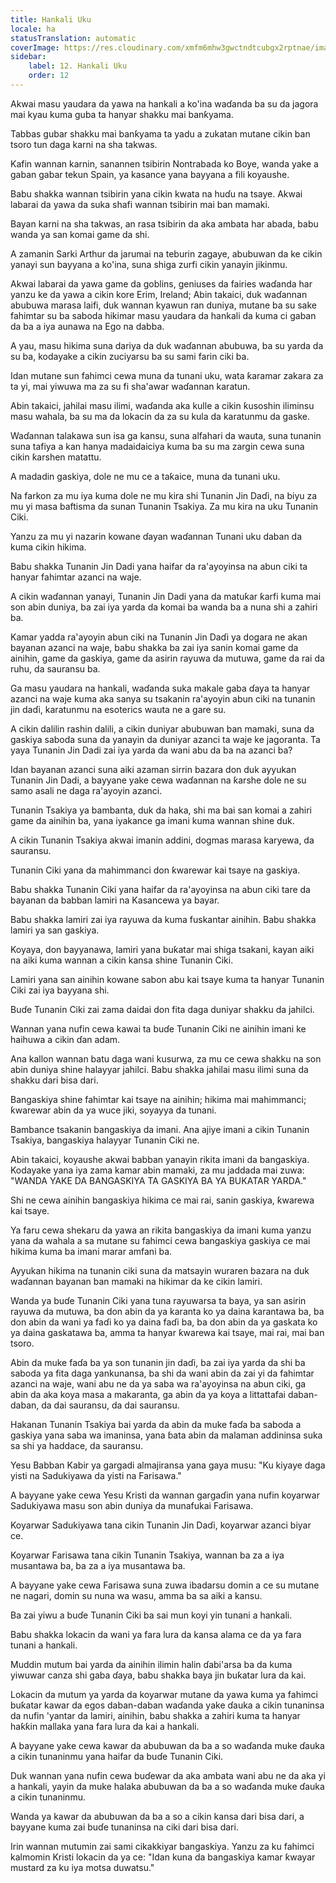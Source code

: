 ```yaml
---
title: Hankali Uku
locale: ha
statusTranslation: automatic
coverImage: https://res.cloudinary.com/xmfm6mhw3gwctndtcubgx2rptnae/image/upload/v1741354419/small_cover_la_gran_rebelion_28716e29d2.webp
sidebar:
    label: 12. Hankali Uku
    order: 12
---
```

Akwai masu yaudara da yawa na hankali a ko'ina waɗanda ba su da jagora mai kyau kuma guba ta hanyar shakku mai banƙyama.

Tabbas gubar shakku mai banƙyama ta yadu a zukatan mutane cikin ban tsoro tun daga karni na sha takwas.

Kafin wannan karnin, sanannen tsibirin Nontrabada ko Boye, wanda yake a gaban gabar tekun Spain, ya kasance yana bayyana a fili koyaushe.

Babu shakka wannan tsibirin yana cikin kwata na huɗu na tsaye. Akwai labarai da yawa da suka shafi wannan tsibirin mai ban mamaki.

Bayan karni na sha takwas, an rasa tsibirin da aka ambata har abada, babu wanda ya san komai game da shi.

A zamanin Sarki Arthur da jarumai na teburin zagaye, abubuwan da ke cikin yanayi sun bayyana a ko'ina, suna shiga zurfi cikin yanayin jikinmu.

Akwai labarai da yawa game da goblins, geniuses da fairies waɗanda har yanzu ke da yawa a cikin kore Erim, Ireland; Abin takaici, duk waɗannan abubuwa marasa laifi, duk wannan kyawun ran duniya, mutane ba su sake fahimtar su ba saboda hikimar masu yaudara da hankali da kuma ci gaban da ba a iya aunawa na Ego na dabba.

A yau, masu hikima suna dariya da duk waɗannan abubuwa, ba su yarda da su ba, kodayake a cikin zuciyarsu ba su sami farin ciki ba.

Idan mutane sun fahimci cewa muna da tunani uku, wata ƙaramar zakara za ta yi, mai yiwuwa ma za su fi sha'awar waɗannan karatun.

Abin takaici, jahilai masu ilimi, waɗanda aka kulle a cikin ƙusoshin iliminsu masu wahala, ba su ma da lokacin da za su kula da karatunmu da gaske.

Waɗannan talakawa sun isa ga kansu, suna alfahari da wauta, suna tunanin suna tafiya a kan hanya madaidaiciya kuma ba su ma zargin cewa suna cikin ƙarshen matattu.

A madadin gaskiya, dole ne mu ce a taƙaice, muna da tunani uku.

Na farkon za mu iya kuma dole ne mu kira shi Tunanin Jin Daɗi, na biyu za mu yi masa baftisma da sunan Tunanin Tsakiya. Za mu kira na uku Tunanin Ciki.

Yanzu za mu yi nazarin kowane ɗayan waɗannan Tunani uku daban da kuma cikin hikima.

Babu shakka Tunanin Jin Dadi yana haifar da ra'ayoyinsa na abun ciki ta hanyar fahimtar azanci na waje.

A cikin waɗannan yanayi, Tunanin Jin Dadi yana da matuƙar ƙarfi kuma mai son abin duniya, ba zai iya yarda da komai ba wanda ba a nuna shi a zahiri ba.

Kamar yadda ra'ayoyin abun ciki na Tunanin Jin Daɗi ya dogara ne akan bayanan azanci na waje, babu shakka ba zai iya sanin komai game da ainihin, game da gaskiya, game da asirin rayuwa da mutuwa, game da rai da ruhu, da sauransu ba.

Ga masu yaudara na hankali, waɗanda suka makale gaba ɗaya ta hanyar azanci na waje kuma aka sanya su tsakanin ra'ayoyin abun ciki na tunanin jin daɗi, karatunmu na esoterics wauta ne a gare su.

A cikin dalilin rashin dalili, a cikin duniyar abubuwan ban mamaki, suna da gaskiya saboda suna da yanayin da duniyar azanci ta waje ke jagoranta. Ta yaya Tunanin Jin Dadi zai iya yarda da wani abu da ba na azanci ba?

Idan bayanan azanci suna aiki azaman sirrin bazara don duk ayyukan Tunanin Jin Dadi, a bayyane yake cewa waɗannan na ƙarshe dole ne su samo asali ne daga ra'ayoyin azanci.

Tunanin Tsakiya ya bambanta, duk da haka, shi ma bai san komai a zahiri game da ainihin ba, yana iyakance ga imani kuma wannan shine duk.

A cikin Tunanin Tsakiya akwai imanin addini, dogmas marasa karyewa, da sauransu.

Tunanin Ciki yana da mahimmanci don ƙwarewar kai tsaye na gaskiya.

Babu shakka Tunanin Ciki yana haifar da ra'ayoyinsa na abun ciki tare da bayanan da babban lamiri na Kasancewa ya bayar.

Babu shakka lamiri zai iya rayuwa da kuma fuskantar ainihin. Babu shakka lamiri ya san gaskiya.

Koyaya, don bayyanawa, lamiri yana buƙatar mai shiga tsakani, kayan aiki na aiki kuma wannan a cikin kansa shine Tunanin Ciki.

Lamiri yana san ainihin kowane sabon abu kai tsaye kuma ta hanyar Tunanin Ciki zai iya bayyana shi.

Buɗe Tunanin Ciki zai zama daidai don fita daga duniyar shakku da jahilci.

Wannan yana nufin cewa kawai ta buɗe Tunanin Ciki ne ainihin imani ke haihuwa a cikin ɗan adam.

Ana kallon wannan batu daga wani kusurwa, za mu ce cewa shakku na son abin duniya shine halayyar jahilci. Babu shakka jahilai masu ilimi suna da shakku dari bisa dari.

Bangaskiya shine fahimtar kai tsaye na ainihin; hikima mai mahimmanci; ƙwarewar abin da ya wuce jiki, soyayya da tunani.

Bambance tsakanin bangaskiya da imani. Ana ajiye imani a cikin Tunanin Tsakiya, bangaskiya halayyar Tunanin Ciki ne.

Abin takaici, koyaushe akwai babban yanayin rikita imani da bangaskiya. Kodayake yana iya zama kamar abin mamaki, za mu jaddada mai zuwa: "WANDA YAKE DA BANGASKIYA TA GASKIYA BA YA BUKATAR YARDA."

Shi ne cewa ainihin bangaskiya hikima ce mai rai, sanin gaskiya, ƙwarewa kai tsaye.

Ya faru cewa shekaru da yawa an rikita bangaskiya da imani kuma yanzu yana da wahala a sa mutane su fahimci cewa bangaskiya gaskiya ce mai hikima kuma ba imani marar amfani ba.

Ayyukan hikima na tunanin ciki suna da matsayin wuraren bazara na duk waɗannan bayanan ban mamaki na hikimar da ke cikin lamiri.

Wanda ya buɗe Tunanin Ciki yana tuna rayuwarsa ta baya, ya san asirin rayuwa da mutuwa, ba don abin da ya karanta ko ya daina karantawa ba, ba don abin da wani ya faɗi ko ya daina faɗi ba, ba don abin da ya gaskata ko ya daina gaskatawa ba, amma ta hanyar ƙwarewa kai tsaye, mai rai, mai ban tsoro.

Abin da muke faɗa ba ya son tunanin jin daɗi, ba zai iya yarda da shi ba saboda ya fita daga yankunansa, ba shi da wani abin da zai yi da fahimtar azanci na waje, wani abu ne da ya saba wa ra'ayoyinsa na abun ciki, ga abin da aka koya masa a makaranta, ga abin da ya koya a littattafai daban-daban, da dai sauransu, da dai sauransu.

Hakanan Tunanin Tsakiya bai yarda da abin da muke faɗa ba saboda a gaskiya yana saba wa imaninsa, yana ɓata abin da malaman addininsa suka sa shi ya haddace, da sauransu.

Yesu Babban Kabir ya gargadi almajiransa yana gaya musu: "Ku kiyaye daga yisti na Sadukiyawa da yisti na Farisawa."

A bayyane yake cewa Yesu Kristi da wannan gargaɗin yana nufin koyarwar Sadukiyawa masu son abin duniya da munafukai Farisawa.

Koyarwar Sadukiyawa tana cikin Tunanin Jin Daɗi, koyarwar azanci biyar ce.

Koyarwar Farisawa tana cikin Tunanin Tsakiya, wannan ba za a iya musantawa ba, ba za a iya musantawa ba.

A bayyane yake cewa Farisawa suna zuwa ibadarsu domin a ce su mutane ne nagari, domin su nuna wa wasu, amma ba sa aiki a kansu.

Ba zai yiwu a buɗe Tunanin Ciki ba sai mun koyi yin tunani a hankali.

Babu shakka lokacin da wani ya fara lura da kansa alama ce da ya fara tunani a hankali.

Muddin mutum bai yarda da ainihin ilimin halin ɗabi'arsa ba da kuma yiwuwar canza shi gaba ɗaya, babu shakka baya jin buƙatar lura da kai.

Lokacin da mutum ya yarda da koyarwar mutane da yawa kuma ya fahimci buƙatar kawar da egos daban-daban waɗanda yake ɗauka a cikin tunaninsa da nufin 'yantar da lamiri, ainihin, babu shakka a zahiri kuma ta hanyar haƙƙin mallaka yana fara lura da kai a hankali.

A bayyane yake cewa kawar da abubuwan da ba a so waɗanda muke ɗauka a cikin tunaninmu yana haifar da buɗe Tunanin Ciki.

Duk wannan yana nufin cewa buɗewar da aka ambata wani abu ne da aka yi a hankali, yayin da muke halaka abubuwan da ba a so waɗanda muke ɗauka a cikin tunaninmu.

Wanda ya kawar da abubuwan da ba a so a cikin kansa dari bisa dari, a bayyane kuma zai buɗe tunaninsa na ciki dari bisa dari.

Irin wannan mutumin zai sami cikakkiyar bangaskiya. Yanzu za ku fahimci kalmomin Kristi lokacin da ya ce: "Idan kuna da bangaskiya kamar ƙwayar mustard za ku iya motsa duwatsu."

